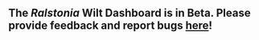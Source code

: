 ## The *Ralstonia* Wilt Dashboard is in Beta. Please provide feedback and report bugs <a href = "https://forms.gle/CyEatWhksVKeyyjPA" target = "_blank" > here</a>!